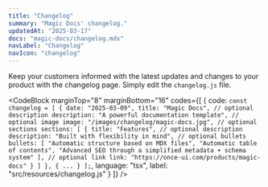 ```yaml
---
title: "Changelog"
summary: "Magic Docs' changelog."
updatedAt: "2025-03-17"
docs: "magic-docs/changelog.mdx"
navLabel: "Changelog"
navIcon: "changelog"
---
```


Keep your customers informed with the latest updates and changes to your product with the changelog page. Simply edit the `changelog.js` file.

<CodeBlock
    marginTop="8"
    marginBottom="16"
    codes={[
  {
    code:
`const changelog = [
    {
      date: "2025-03-09",
      title: "Magic Docs",
      // optional description
      description: "A powerful documentation template",
      // optional image
      image: "/images/changelog/magic-docs.jpg",
      // optional sections
      sections: [
        {
          title: "Features",
          // optional description
          description: "Built with flexibility in mind",
          // optional bullets
          bullets: [
            "Automatic structure based on MDX files",
            "Automatic table of contents",
            "Advanced SEO through a simplified metadata + schema system"
          ],
          // optional link
          link: "https://once-ui.com/products/magic-docs"
        }
      ]
    },
    {
      ...
    }
];`, 
    language: "tsx",
    label: "src/resources/changelog.js"
  }
]} />